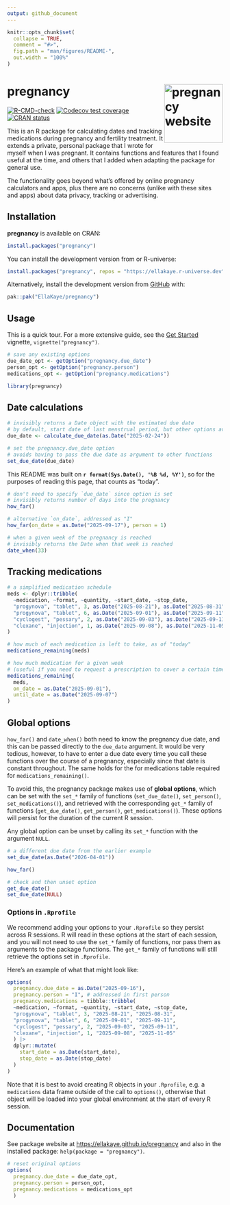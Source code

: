 ```yaml
---
output: github_document
---
```


<!-- README.md is generated from README.Rmd. Please edit that file -->

```r
knitr::opts_chunk$set(
  collapse = TRUE,
  comment = "#>",
  fig.path = "man/figures/README-",
  out.width = "100%"
)
```

# pregnancy <a href="https://ellakaye.github.io/pregnancy/"><img src="man/figures/logo.png" align="right" height="137" alt="pregnancy website" /></a>

<!-- badges: start -->
[![R-CMD-check](https://github.com/EllaKaye/pregnancy/actions/workflows/R-CMD-check.yaml/badge.svg)](https://github.com/EllaKaye/pregnancy/actions/workflows/R-CMD-check.yaml)
[![Codecov test coverage](https://codecov.io/gh/EllaKaye/pregnancy/graph/badge.svg)](https://app.codecov.io/gh/EllaKaye/pregnancy)
[![CRAN status](https://www.r-pkg.org/badges/version/pregnancy)](https://CRAN.R-project.org/package=pregnancy)
<!-- badges: end -->

This is an R package for calculating dates and tracking medications during pregnancy and fertility treatment. 
It extends a private, personal package that I wrote for myself when I was pregnant.
It contains functions and features that I found useful at the time, 
and others that I added when adapting the package for general use.

The functionality goes beyond what's offered by online pregnancy calculators and apps, 
plus there are no concerns (unlike with these sites and apps) about data privacy, tracking or advertising.

## Installation 

**pregnancy** is available on CRAN:

``` r
install.packages("pregnancy")
```

You can install the development version from or R-universe:

``` r
install.packages("pregnancy", repos = "https://ellakaye.r-universe.dev")
```

Alternatively, install the development version from [GitHub](https://github.com/EllaKaye/pregnancy) with: 

``` r 
pak::pak("EllaKaye/pregnancy") 
```

## Usage

This is a quick tour. 
For a more extensive guide, see the [Get Started](https://ellakaye.github.io/pregnancy/articles/pregnancy.html) vignette, 
`vignette("pregnancy")`.

```r
# save any existing options
due_date_opt <- getOption("pregnancy.due_date")
person_opt <- getOption("pregnancy.person")
medications_opt <- getOption("pregnancy.medications")
```

```r
library(pregnancy)
```

## Date calculations

```r
# invisibly returns a Date object with the estimated due date
# by default, start date of last menstrual period, but other options available
due_date <- calculate_due_date(as.Date("2025-02-24"))
```

```r
# set the pregnancy.due_date option
# avoids having to pass the due date as argument to other functions
set_due_date(due_date)
```

This README was built on **`r format(Sys.Date(), '%B %d, %Y')`**, 
so for the purposes of reading this page, that counts as "today".

```r
# don't need to specify `due_date` since option is set
# invisibly returns number of days into the pregnancy
how_far()
```

```r
# alternative `on_date`, addressed as "I"
how_far(on_date = as.Date("2025-09-17"), person = 1)
```

```r
# when a given week of the pregnancy is reached
# invisibly returns the Date when that week is reached
date_when(33)
```

## Tracking medications

```r
# a simplified medication schedule
meds <- dplyr::tribble(
  ~medication, ~format, ~quantity, ~start_date, ~stop_date,
  "progynova", "tablet", 3, as.Date("2025-08-21"), as.Date("2025-08-31"),
  "progynova", "tablet", 6, as.Date("2025-09-01"), as.Date("2025-09-11"),
  "cyclogest", "pessary", 2, as.Date("2025-09-03"), as.Date("2025-09-11"),
  "clexane", "injection", 1, as.Date("2025-09-08"), as.Date("2025-11-05")
)
```

```r
# how much of each medication is left to take, as of "today"
medications_remaining(meds)
```

```r
# how much medication for a given week 
# (useful if you need to request a prescription to cover a certain time period)
medications_remaining(
  meds, 
  on_date = as.Date("2025-09-01"), 
  until_date = as.Date("2025-09-07")
)
```

## Global options

`how_far()` and `date_when()` both need to know the pregnancy due date,
and this can be passed directly to the `due_date` argument.
It would be very tedious, however, to have to enter a due date every time you call these functions over the course of a pregnancy, 
especially since that date is constant throughout. 
The same holds for the for medications table required for `medications_remaining()`.

To avoid this, the pregnancy package makes use of **global options**, 
which can be set with the `set_*` family of functions (`set_due_date()`, `set_person()`, `set_medications()`), 
and retrieved with the corresponding `get_*` family of functions (`get_due_date()`, `get_person()`, `get_medications()`).
These options will persist for the duration of the current R session.

Any global option can be unset by calling its `set_*` function with the argument `NULL`.

```r
# a different due date from the earlier example
set_due_date(as.Date("2026-04-01"))
```

```r
how_far()
```

```r
# check and then unset option
get_due_date()
set_due_date(NULL)
```

### Options in `.Rprofile`

We recommend adding your options to your `.Rprofile` so they persist across R sessions.
R will read in these options at the start of each session, 
and you will not need to use the `set_*` family of functions, nor pass them as arguments to the package functions. 
The `get_*` family of functions will still retrieve the options set in `.Rprofile`. 

Here's an example of what that might look like:

``` r
options(
  pregnancy.due_date = as.Date("2025-09-16"),
  pregnancy.person = "I", # addressed in first person
  pregnancy.medications = tibble::tribble(
  ~medication, ~format, ~quantity, ~start_date, ~stop_date,
  "progynova", "tablet", 3, "2025-08-21", "2025-08-31",
  "progynova", "tablet", 6, "2025-09-01", "2025-09-11",
  "cyclogest", "pessary", 2, "2025-09-03", "2025-09-11",
  "clexane", "injection", 1, "2025-09-08", "2025-11-05"
  ) |> 
  dplyr::mutate(
    start_date = as.Date(start_date),
    stop_date = as.Date(stop_date)
  )
)
```

Note that it is best to avoid creating R objects in your `.Rprofile`, e.g. a `medications` data frame outside of the call to `options()`, otherwise that object will be loaded into your global environment at the start of every R session.

## Documentation

See package website at <https://ellakaye.github.io/pregnancy> 
and also in the installed package: `help(package = "pregnancy")`.

```r
# reset original options
options(
  pregnancy.due_date = due_date_opt,
  pregnancy.person = person_opt,
  pregnancy.medications = medications_opt
  )
```
